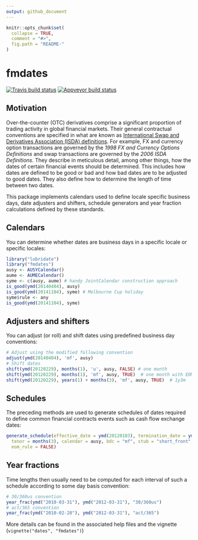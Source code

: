 ```yaml
---
output: github_document
---
```


<!-- README.md is generated from README.Rmd. Please edit that file -->

```r
knitr::opts_chunk$set(
  collapse = TRUE,
  comment = "#>",
  fig.path = "README-"
)
```

# fmdates

[![Travis build status](https://travis-ci.org/imanuelcostigan/fmdates.svg?branch=master)](https://travis-ci.org/imanuelcostigan/fmdates) [![Appveyor build status](https://ci.appveyor.com/api/projects/status/i8io32eoft5rsb6n/branch/master?svg=true)](https://ci.appveyor.com/project/imanuelcostigan/fmdates/branch/master)

## Motivation

Over-the-counter (OTC) derivatives comprise a significant proportion of trading activity in global financial markets. Their general contractual conventions are specified in what are known as [International Swap and Derivatives Association (ISDA) definitions](http://www.isda.org/publications/isdadefslist.aspx). For example, FX and currency option transactions are governed by the *1998 FX and Currency Options Definitions* and swap transactions are governed by the *2006 ISDA Definitions*. They describe in meticulous detail, among other things, how the dates of certain financial events should be determined. This includes how dates are defined to be good or bad and how bad dates are to be adjusted to good dates. They also define how to determine the length of time between two dates.

This package implements calendars used to define locale specific business days, date adjusters and shifters, schedule generators and year fraction calculations defined by these standards.


## Calendars

You can determine whether dates are business days in a specific locale or specific locales:

```r
library("lubridate")
library("fmdates")
ausy <- AUSYCalendar()
aume <- AUMECalendar()
syme <- c(ausy, aume) # handy JointCalendar construction approach
is_good(ymd(20140404), ausy)
is_good(ymd(20141104), syme) # Melbourne Cup holiday
syme$rule <- any
is_good(ymd(20141104), syme)
```

## Adjusters and shifters

You can adjust (or roll) and shift dates using predefined business day conventions:

```r
# Adjust using the modified following convention
adjust(ymd(20140404), 'mf', ausy)
# Shift dates
shift(ymd(20120229), months(1), 'u', ausy, FALSE) # one month
shift(ymd(20120229), months(1), 'mf', ausy, TRUE)  # one month with EOM rule
shift(ymd(20120229), years(1) + months(3), 'mf', ausy, TRUE)  # 1y3m
```

## Schedules

The preceding methods are used to generate schedules of dates required to define common financial contracts events such as cash flow exchange dates:

```r
generate_schedule(effective_date = ymd(20120103), termination_date = ymd(20130103), 
  tenor = months(3), calendar = ausy, bdc = "mf", stub = "short_front", 
  eom_rule = FALSE)
```


## Year fractions

Time lengths then usually need to be computed for each interval of such a schedule according to some day basis convention:

```r
# 30/360us convention
year_frac(ymd("2010-03-31"), ymd("2012-03-31"), "30/360us")
# act/365 convention
year_frac(ymd("2010-02-28"), ymd("2012-03-31"), "act/365")
```

More details can be found in the associated help files and the vignette (`vignette("dates", "fmdates")`)